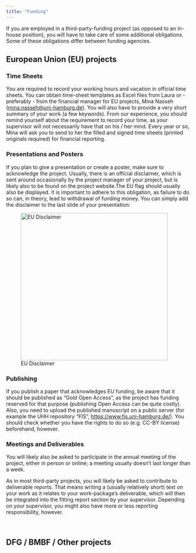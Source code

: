```yaml
---
title: "Funding"
---
```


If you are employed in a third-party-funding project (as opposed to an in-house position), you will have to take care of some additional obligations. Some of these obligations differ between funding agencies.

## European Union (EU) projects

### Time Sheets

You are required to record your working hours and vacation in official time sheets. You can obtain time-sheet templates as Excel files from Laura or - preferably - from the financial manager for EU projects, Mina Nasseh ([mina.nasseh\@uni-hamburg.de](mailto:mina.nasseh@uni-hamburg.de)). You will also have to provide a very short summary of your work (a few keywords). From our experience, you should remind yourself about the requirement to record your time, as your supervisor will not necessarily have that on his / her mind. Every year or so, Mina will ask you to send to her the filled and signed time sheets (printed originals required) for financial reporting.

### Presentations and Posters

If you plan to give a presentation or create a poster, make sure to acknowledge the project. Usually, there is an official disclaimer, which is sent around occasionally by the project manager of your project, but is likely also to be found on the project website.The EU flag should usually also be displayed. It is important to adhere to this obligation, as failure to do so can, in theory, lead to withdrawal of funding money. You can simply add the disclaimer to the last slide of your presentation:

![EU Disclaimer](figures/Disclaimer_Example.png){width="400"}

### Publishing

If you publish a paper that acknowledges EU funding, be aware that it should be published as "Gold Open Access", as the project has funding reserved for that purpose (publishing Open Access can be quite costly). Also, you need to upload the published manuscript on a public server (for example the UHH repository "FIS", <https://www.fis.uni-hamburg.de/>). You should check whether you have the rights to do so (e.g. CC-BY license) beforehand, however.

### Meetings and Deliverables

You will likely also be asked to participate in the annual meeting of the project, either in person or online; a meeting usually doesn't last longer than a week.

As in most third-party projects, you will likely be asked to contribute to deliverable reports. That means writing a (usually relatively short) text on your work as it relates to your work-package's deliverable, which will then be integrated into the fitting report section by your supervisor. Depending on your supervisor, you might also have more or less reporting responsibility, however.

\

## DFG / BMBF / Other projects

\
